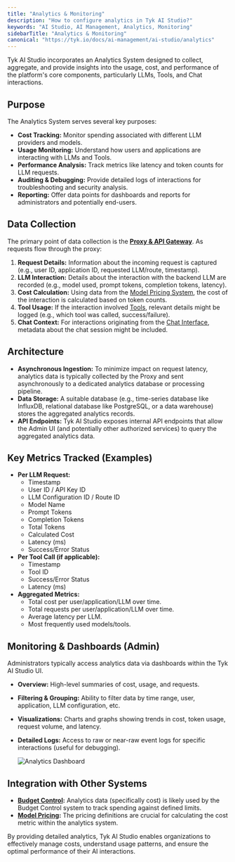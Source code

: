 ```yaml
---
title: "Analytics & Monitoring"
description: "How to configure analytics in Tyk AI Studio?"
keywords: "AI Studio, AI Management, Analytics, Monitoring"
sidebarTitle: "Analytics & Monitoring"
canonical: "https://tyk.io/docs/ai-management/ai-studio/analytics"
---
```


Tyk AI Studio incorporates an Analytics System designed to collect, aggregate, and provide insights into the usage, cost, and performance of the platform's core components, particularly LLMs, Tools, and Chat interactions.

## Purpose

The Analytics System serves several key purposes:

*   **Cost Tracking:** Monitor spending associated with different LLM providers and models.
*   **Usage Monitoring:** Understand how users and applications are interacting with LLMs and Tools.
*   **Performance Analysis:** Track metrics like latency and token counts for LLM requests.
*   **Auditing & Debugging:** Provide detailed logs of interactions for troubleshooting and security analysis.
*   **Reporting:** Offer data points for dashboards and reports for administrators and potentially end-users.

## Data Collection

The primary point of data collection is the **[Proxy & API Gateway](/5.8/ai-management/ai-studio/proxy)**. As requests flow through the proxy:

1.  **Request Details:** Information about the incoming request is captured (e.g., user ID, application ID, requested LLM/route, timestamp).
2.  **LLM Interaction:** Details about the interaction with the backend LLM are recorded (e.g., model used, prompt tokens, completion tokens, latency).
3.  **Cost Calculation:** Using data from the [Model Pricing System](/5.8/ai-management/ai-studio/llm-management), the cost of the interaction is calculated based on token counts.
4.  **Tool Usage:** If the interaction involved [Tools](/5.8/ai-management/ai-studio/tools), relevant details might be logged (e.g., which tool was called, success/failure).
5.  **Chat Context:** For interactions originating from the [Chat Interface](/5.8/ai-management/ai-studio/chat-interface), metadata about the chat session might be included.

## Architecture

*   **Asynchronous Ingestion:** To minimize impact on request latency, analytics data is typically collected by the Proxy and sent asynchronously to a dedicated analytics database or processing pipeline.
*   **Data Storage:** A suitable database (e.g., time-series database like InfluxDB, relational database like PostgreSQL, or a data warehouse) stores the aggregated analytics records.
*   **API Endpoints:** Tyk AI Studio exposes internal API endpoints that allow the Admin UI (and potentially other authorized services) to query the aggregated analytics data.

## Key Metrics Tracked (Examples)

*   **Per LLM Request:**
    *   Timestamp
    *   User ID / API Key ID
    *   LLM Configuration ID / Route ID
    *   Model Name
    *   Prompt Tokens
    *   Completion Tokens
    *   Total Tokens
    *   Calculated Cost
    *   Latency (ms)
    *   Success/Error Status
*   **Per Tool Call (if applicable):**
    *   Timestamp
    *   Tool ID
    *   Success/Error Status
    *   Latency (ms)
*   **Aggregated Metrics:**
    *   Total cost per user/application/LLM over time.
    *   Total requests per user/application/LLM over time.
    *   Average latency per LLM.
    *   Most frequently used models/tools.

## Monitoring & Dashboards (Admin)

Administrators typically access analytics data via dashboards within the Tyk AI Studio UI.

*   **Overview:** High-level summaries of cost, usage, and requests.
*   **Filtering & Grouping:** Ability to filter data by time range, user, application, LLM configuration, etc.
*   **Visualizations:** Charts and graphs showing trends in cost, token usage, request volume, and latency.
*   **Detailed Logs:** Access to raw or near-raw event logs for specific interactions (useful for debugging).

    <img src="/img/ai-management/analytics-dashboard.png" alt="Analytics Dashboard" />

## Integration with Other Systems

*   **[Budget Control](/5.8/ai-management/ai-studio/llm-management):** Analytics data (specifically cost) is likely used by the Budget Control system to track spending against defined limits.
*   **[Model Pricing](/5.8/ai-management/ai-studio/llm-management):** The pricing definitions are crucial for calculating the cost metric within the analytics system.

By providing detailed analytics, Tyk AI Studio enables organizations to effectively manage costs, understand usage patterns, and ensure the optimal performance of their AI interactions.
